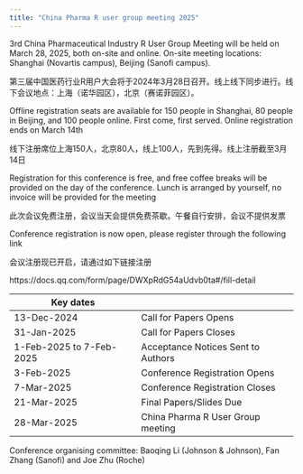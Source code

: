 ```yaml
---
title: "China Pharma R user group meeting 2025"
---
```


3rd China Pharmaceutical Industry R User Group Meeting will be held on March 28, 2025, both on-site and online. On-site meeting locations: Shanghai (Novartis campus), Beijing (Sanofi campus).

第三届中国医药行业R用户大会将于2024年3月28日召开。线上线下同步进行。线下会议地点：上海（诺华园区），北京（赛诺菲园区）。

Offline registration seats are available for 150 people in Shanghai, 80 people in Beijing, and 100 people online. First come, first served. Online registration ends on March 14th

线下注册席位上海150人，北京80人，线上100人，先到先得。线上注册截至3月14日

Registration for this conference is free, and free coffee breaks will be provided on the day of the conference. Lunch is arranged by yourself, no invoice will be provided for the meeting

此次会议免费注册，会议当天会提供免费茶歇。午餐自行安排，会议不提供发票

Conference registration is now open, please register through the following link

会议注册现已开启，请通过如下链接注册

https://docs.qq.com/form/page/DWXpRdG54aUdvb0ta#/fill-detail



| Key dates                 |                                    |
| ------------------------- | ---------------------------------- |
| 13-Dec-2024               | Call for Papers Opens              |
| 31-Jan-2025               | Call for Papers Closes             |
| 1-Feb-2025 to  7-Feb-2025 | Acceptance Notices Sent to Authors |
| 3-Feb-2025                | Conference Registration Opens      |
| 7-Mar-2025               | Conference Registration Closes     |
| 21-Mar-2025               | Final Papers/Slides Due            |
| 28-Mar-2025               | China Pharma R User Group meeting  |


Conference organising committee: Baoqing Li (Johnson & Johnson), Fan Zhang (Sanofi) and Joe Zhu (Roche)
